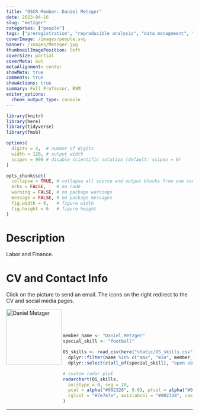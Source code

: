 ```yaml
---
title: "OSCR Member: Daniel Metzger"
date: 2023-04-16
slug: "metzger"
categories: ["people"]
tags: ["preregistration", "reproducible analysis", "data management", "football", "school-rsm"] # top 3 categories + unique + school
coverImage: /images/people.svg
banner: /images/Metzger.jpg
thumbnailImagePosition: left
coverSize: partial
coverMeta: out
metaAlignment: center
showMeta: true
comments: true
showActions: true
summary: Full Professor, RSM
editor_options: 
  chunk_output_type: console
---
```


```r

library(knitr)
library(here)
library(tidyverse)
library(fmsb)

options(
  digits = 4,  # number of digits
  width = 120, # output width
  scipen = 999 # disable scientific notation (default: scipen = 0)
)

opts_chunk$set(
  collapse = TRUE, # collapse all source and output blocks from one code chunk into a single block
  echo = FALSE,    # no code
  warning = FALSE, # no package warnings
  message = FALSE, # no package messages
  fig.width = 6,   # figure width
  fig.height = 6   # figure height
)

```

# Description

Labor and Finance.

# CV and Contact Info

Click on the picture to send an email. The icons on the right redirect to the CV and social media pages.

<!-- EMAIL -->
<p>
  <a href="mailto:metzger@rsm.nl">
  <img border="0" alt="Daniel Metzger" src="/images/Metzger.jpg" width="150" height="150" align="left">
  </a>
</p>

<!-- CV -->
<p align="center">
  <a href="https://drive.google.com/file/d/16PW3cefUM3xpEIQ5gNZ0qg2ovj73_yPO/view?usp=sharing" class="fa fa-file fa-2x" style="color:#00B969;">
  </a>
</p>

<BR><BR><BR>

<!-- # Expertise -->

```r

member_name <- "Daniel Metzger"
special_skill <- "football"

OS_skills <- read_csv(here("static/OS_skills.csv")) %>%
  dplyr::filter(name %in% c("max", "min", member_name)) %>%
  dplyr::select(c(all_of(special_skill), "open source software", "data sharing", "data management", "preregistration", "open access", "reproducible analysis"))

# custom radar plot
radarchart(OS_skills,
  axistype = 0, seg = 10,
  pcol = alpha("#002328", 0.8), pfcol = alpha("#00B969", 0.6), plwd = 4, centerzero = TRUE, # polygon
  cglcol = "#7e7e7e", axislabcol = "#002328", caxislabels = seq(0, 10, 2), cglwd = 0.8 # grid
)

```

***


